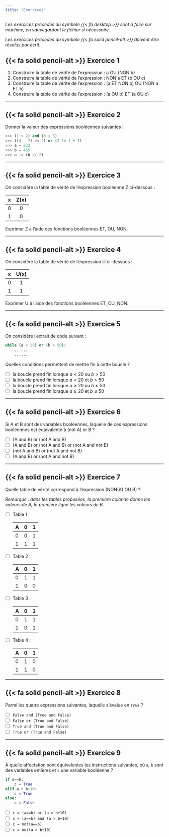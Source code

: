---
title: "Exercices"
---

_Les exercices précédés du symbole {{< fa desktop >}} sont à faire sur machine, en sauvegardant le fichier si nécessaire._

_Les exercices précédés du symbole {{< fa solid pencil-alt >}} doivent être résolus par écrit._


## {{< fa solid pencil-alt >}} Exercice 1

1. Construire la table de vérité de l'expression : a OU (NON b)
2. Construire la table de vérité de l'expression : NON a ET (b OU c)
3. Construire la table de vérité de l'expression : (a ET NON b) OU (NON a ET b)
4. Construire la table de vérité de l'expression : (a OU b) ET (a OU c)

--------------------------------------

## {{< fa solid pencil-alt >}} Exercice 2

Donner la valeur des expressions booléennes suivantes :

````python
>>> (1 > 2) and (3 < 5)
>>> ((4 - 7) >= 2) or (2 != 1 + 1)
>>> a = 223
>>> b = 455
>>> a != (b // 2)
````

------------------------------------------

## {{< fa solid pencil-alt >}} Exercice 3

On considère la table de vérité de l'expression booléenne Z ci-dessous :

|x |	Z(x)|
| :--: | :--: |
|0 |	0|
|1 | 	0|

Exprimer Z à l'aide des fonctions booléennes ET, OU, NON.

-------------------------------------

## {{< fa solid pencil-alt >}} Exercice 4

On considère la table de vérité de l'expression U ci-dessous :

|x |	U(x)|
| :--: | :--: |
|0| 	1|
|1| 	1|

Exprimer U à l'aide des fonctions booléennes ET, OU, NON.

---------------------------------------------

## {{< fa solid pencil-alt >}} Exercice 5

On considère l'extrait de code suivant :

````python
while (a < 20) or (b > 50):
	......
	......
````

Quelles conditions permettent de mettre fin à cette boucle ?

* [ ] la boucle prend fin lorsque $a < 20$ ou $b > 50$
* [ ] la boucle prend fin lorsque $a < 20$ et $b > 50$
* [ ] la boucle prend fin lorsque $a \geqslant 20$ ou $b \leqslant 50$
* [ ] la boucle prend fin lorsque $a \geqslant 20$ et $b \leqslant 50$

----------------------------------------

## {{< fa solid pencil-alt >}} Exercice 6

Si A et B sont des variables booléennes, laquelle de ces expressions booléennes est équivalente à (not A) or B ?

* [ ] (A and B) or (not A and B)
* [ ] (A and B) or (not A and B) or (not A and not B)
* [ ] (not A and B) or (not A and not B)
* [ ] (A and B) or (not A and not B)

-------------------------------------------------

## {{< fa solid pencil-alt >}} Exercice 7

Quelle table de vérité correspond à l'expression (NON(A) OU B) ?

_Remarque : dans les tables proposées, la première colonne donne les valeurs de A, la première ligne les valeurs de B._

* [ ] Table 1 :

    |A\B |0	|1|
    |--|--|--|
    |0|	0|1|
    |1|	1|	1|

* [ ] Table 2 :

    |A\B	|0|	1|
    |--|--|--|
    |0|	1|	1|
    |1|	0|	0|

* [ ] Table 3 :

    |A\B	|0	|1|
    |--|--|--|
    |0	|1	|1|
    |1	|0	|1|

* [ ] Table 4 :

    |A\B|	0|	1|
    |--|--|--|
    |0|	1|	0|
    |1|	1|	0|

-----------------------------------

## {{< fa solid pencil-alt >}} Exercice 8

Parmi les quatre expressions suivantes, laquelle s'évalue en `True` ?

* [ ] `False and (True and False)`
* [ ] `False or (True and False)`
* [ ] `True and (True and False)`
* [ ] `True or (True and False)`

----------------------------------------------------

## {{< fa solid pencil-alt >}} Exercice 9

À quelle affectation sont équivalentes les instructions suivantes, où ``a``, ``b`` sont des variables entières et ``c`` une variable booléenne ?

````python
if a==b:
	c = True
elif a > b+10:
	c = True
else:
	c = False
````

* [ ] `c = (a==b) or (a > b+10)`
* [ ] `c = (a==b) and (a > b+10)`
* [ ] `c = not(a==b)`
* [ ] `c = not(a > b+10)`
